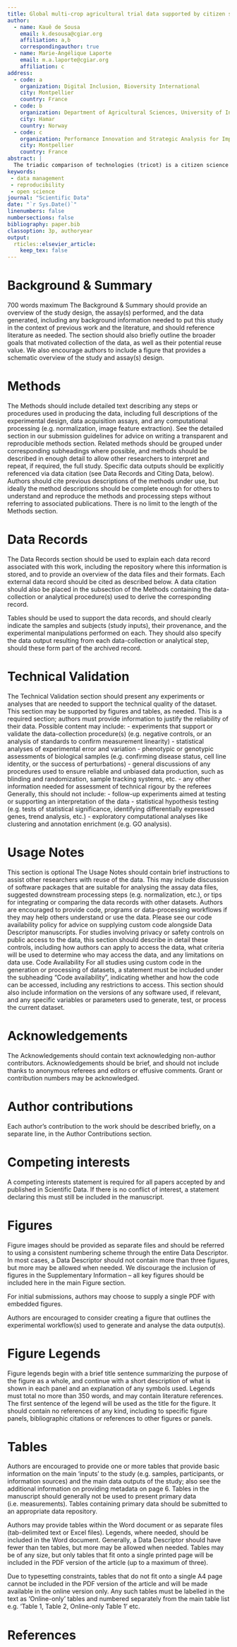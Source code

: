 ```yaml
---
title: Global multi-crop agricultural trial data supported by citizen science
author:
  - name: Kauê de Sousa
    email: k.desousa@cgiar.org
    affiliation: a,b
    correspondingauthor: true
  - name: Marie-Angélique Laporte
    email: m.a.laporte@cgiar.org
    affiliation: c
address:
  - code: a
    organization: Digital Inclusion, Bioversity International
    city: Montpellier
    country: France
  - code: b
    organization: Department of Agricultural Sciences, University of Inland Norway
    city: Hamar
    country: Norway
  - code: c
    organization: Performance Innovation and Strategic Analysis for Impact (PISA4), Bioversity International
    city: Montpellier
    country: France
abstract: |
  The triadic comparison of technologies (tricot) is a citizen science approach for testing technology options in their target environments, which has been applied to on-farm testing of crop varieties. ‘Triadic’ refers to the sets of three technology options that are compared by each participant. In the approach, participants are invited to test a anonymous set of three technologies (out of a larger number, generally between 5 to 20) randomly assigned. [...] Between 2011 and 2023 the tricot approach was applied in XX countries in Central America, Sub-Saharan Africa and Asia with YY crops. 
keywords: 
 - data management
 - reproducibility
 - open science
journal: "Scientific Data"
date: "`r Sys.Date()`"
linenumbers: false
numbersections: false
bibliography: paper.bib
classoption: 3p, authoryear 
output: 
  rticles::elsevier_article:
    keep_tex: false
---
```


# Background & Summary

700 words maximum
The Background & Summary should provide an overview of the study design, the assay(s) performed, and the data generated, including any background information needed to put this study in the context of previous work and the literature, and should reference literature as needed. The section should also briefly outline the broader goals that motivated collection of the data, as well as their potential reuse value. We also encourage authors to include a figure that provides a schematic overview of the study and assay(s) design. 


# Methods

The Methods should include detailed text describing any steps or procedures used in producing the data, including full descriptions of the experimental design, data acquisition assays, and any computational processing (e.g. normalization, image feature extraction). See the detailed section in our submission guidelines for advice on writing a transparent and reproducible methods section. Related methods should be grouped under corresponding subheadings where possible, and methods should be described in enough detail to allow other researchers to interpret and repeat, if required, the full study. Specific data outputs should be explicitly referenced via data citation (see Data Records and Citing Data, below).
Authors should cite previous descriptions of the methods under use, but ideally the method descriptions should be complete enough for others to understand and reproduce the methods and processing steps without referring to associated publications. There is no limit to the length of the Methods section.

# Data Records

The Data Records section should be used to explain each data record associated with this work, including the repository where this information is stored, and to provide an overview of the data files and their formats. Each external data record should be cited as described below. A data citation should also be placed in the subsection of the Methods containing the data-collection or analytical procedure(s) used to derive the corresponding record.

Tables should be used to support the data records, and should clearly indicate the samples and subjects (study inputs), their provenance, and the experimental manipulations performed on each. They should also specify the data output resulting from each data-collection or analytical step, should these form part of the archived record.

# Technical Validation

The Technical Validation section should present any experiments or analyses that are needed to support the technical quality of the dataset. This section may be supported by figures and tables, as needed. This is a required section; authors must provide information to justify the reliability of their data. 
Possible content may include:
-	experiments that support or validate the data-collection procedure(s) (e.g. negative controls, or an analysis of standards to confirm measurement linearity)
-	statistical analyses of experimental error and variation
-	phenotypic or genotypic assessments of biological samples (e.g. confirming disease status, cell line identity, or the success of perturbations)
-	general discussions of any procedures used to ensure reliable and unbiased data production, such as blinding and randomization, sample tracking systems, etc. 
-	any other information needed for assessment of technical rigour by the referees
Generally, this should not include:
-	follow-up experiments aimed at testing or supporting an interpretation of the data
-	statistical hypothesis testing (e.g. tests of statistical significance, identifying differentially expressed genes, trend analysis, etc.)
-	exploratory computational analyses like clustering and annotation enrichment (e.g. GO analysis). 


# Usage Notes

This section is optional
The Usage Notes should contain brief instructions to assist other researchers with reuse of the data. This may include discussion of software packages that are suitable for analysing the assay data files, suggested downstream processing steps (e.g. normalization, etc.), or tips for integrating or comparing the data records with other datasets. Authors are encouraged to provide code, programs or data-processing workflows if they may help others understand or use the data. Please see our code availability policy for advice on supplying custom code alongside Data Descriptor manuscripts.
For studies involving privacy or safety controls on public access to the data, this section should describe in detail these controls, including how authors can apply to access the data, what criteria will be used to determine who may access the data, and any limitations on data use. 
Code Availability
For all studies using custom code in the generation or processing of datasets, a statement must be included under the subheading "Code availability", indicating whether and how the code can be accessed, including any restrictions to access. This section should also include information on the versions of any software used, if relevant, and any specific variables or parameters used to generate, test, or process the current dataset. 

# Acknowledgements

The Acknowledgements should contain text acknowledging non-author contributors. Acknowledgements should be brief, and should not include thanks to anonymous referees and editors or effusive comments. Grant or contribution numbers may be acknowledged.

# Author contributions

Each author’s contribution to the work should be described briefly, on a separate line, in the Author Contributions section. 

# Competing interests

A competing interests statement is required for all papers accepted by and published in Scientific Data. If there is no conflict of interest, a statement declaring this must still be included in the manuscript.

# Figures

Figure images should be provided as separate files and should be referred to using a consistent numbering scheme through the entire Data Descriptor. In most cases, a Data Descriptor should not contain more than three figures, but more may be allowed when needed. We discourage the inclusion of figures in the Supplementary Information – all key figures should be included here in the main Figure section.

For initial submissions, authors may choose to supply a single PDF with embedded figures.

Authors are encouraged to consider creating a figure that outlines the experimental workflow(s) used to generate and analyse the data output(s).

# Figure Legends

Figure legends begin with a brief title sentence summarizing the purpose of the figure as a whole, and continue with a short description of what is shown in each panel and an explanation of any symbols used. Legends must total no more than 350 words, and may contain literature references. The first sentence of the legend will be used as the title for the figure. It should contain no references of any kind, including to specific figure panels, bibliographic citations or references to other figures or panels.

# Tables

Authors are encouraged to provide one or more tables that provide basic information on the main ‘inputs’ to the study (e.g. samples, participants, or information sources) and the main data outputs of the study; also see the additional information on providing metadata on page 6. Tables in the manuscript should generally not be used to present primary data (i.e. measurements). Tables containing primary data should be submitted to an appropriate data repository.

Authors may provide tables within the Word document or as separate files (tab-delimited text or Excel files). Legends, where needed, should be included in the Word document. Generally, a Data Descriptor should have fewer than ten tables, but more may be allowed when needed. Tables may be of any size, but only tables that fit onto a single printed page will be included in the PDF version of the article (up to a maximum of three).

Due to typesetting constraints, tables that do not fit onto a single A4 page cannot be included in the PDF version of the article and will be made available in the online version only. Any such tables must be labelled in the text as ‘Online-only’ tables and numbered separately from the main table list e.g. ‘Table 1, Table 2, Online-only Table 1’ etc.

# References





